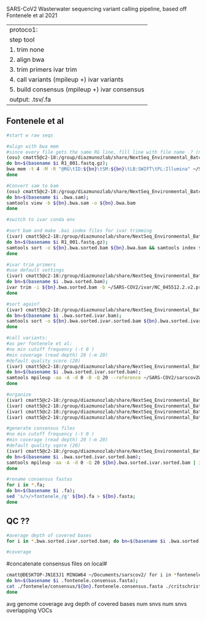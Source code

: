 SARS-CoV2 Wasterwater sequencing variant calling pipeline, based off Fontenele et al 2021

------------------------------------------------------------------------------------
protoco1:

step              	 tool               

1. trim       		    none                   

2. align       	      bwa                

3. trim primers    	  ivar trim         

4. call variants      (mpileup +) ivar variants   

5. build consensus   	(mpileup +) ivar consensus		 		

output:           	.tsv/.fa      
-------------------------------------------------------------------------------------
	
				

## Fontenele et al ##

```bash
#start w raw seqs

#align with bwa mem
#since every file gets the same RG line, fill line with file name .? (now needs double quotes for variable expansion)
(osu) cmatt5@c2-18:/group/diazmunozlab/share/NextSeq_Environmental_Batch1$ for i in ./*R1_001.fastq.gz;
do bn=$(basename $i R1_001.fastq.gz); 
bwa mem -t 4 -M -R "@RG\tID:${bn}\tSM:${bn}\tLB:SWIFT\tPL:Illumina" ~/SARS-COV2/sarscov2WuhanHu1.fasta ${bn}R1_001.fastq.gz ${bn}R2_001.fastq.gz > ${bn}.bwa.sam;
done

#Convert sam to bam
(osu) cmatt5@c2-18:/group/diazmunozlab/share/NextSeq_Environmental_Batch1$ for i in *.bwa.sam; 
do bn=$(basename $i .bwa.sam);
samtools view -b ${bn}.bwa.sam -o ${bn}.bwa.bam
done

#switch to ivar conda env

#sort bam and make .bai index files for ivar trimming 
(ivar) cmatt5@c2-18:/group/diazmunozlab/share/NextSeq_Environmental_Batch1$ for i in ./*R1_001.fastq.gz; 
do bn=$(basename $i R1_001.fastq.gz); 
samtools sort -o ${bn}.bwa.sorted.bam ${bn}.bwa.bam && samtools index ${bn}.bwa.sorted.bam; 
done

#ivar trim primers
#use default settings
(ivar) cmatt5@c2-18:/group/diazmunozlab/share/NextSeq_Environmental_Batch1$ for i in *.bwa.sorted.bam;  
do bn=$(basename $i .bwa.sorted.bam); 
ivar trim -i ${bn}.bwa.sorted.bam -b ~/SARS-COV2/ivar/NC_045512.2.v2.primers.bed -p "${bn}.bwa.sorted.ivar.bam"; 
done

#sort again?
(ivar) cmatt5@c2-18:/group/diazmunozlab/share/NextSeq_Environmental_Batch1$ for i in *.bwa.sorted.ivar.bam;  
do bn=$(basename $i .bwa.sorted.ivar.bam); 
samtools sort -o ${bn}.bwa.sorted.ivar.sorted.bam ${bn}.bwa.sorted.ivar.bam; 
done

#call variants:
#as per fontenele et al:
#no min cutoff frequency (-t 0 )
#min coverage (read depth) 20 (-m 20)
#default quality score (20)
(ivar) cmatt5@c2-18:/group/diazmunozlab/share/NextSeq_Environmental_Batch1$ for i in *.bwa.sorted.ivar.sorted.bam;  
do bn=$(basename $i .bwa.sorted.ivar.sorted.bam); 
samtools mpileup -aa -A -d 0 -B -Q 20 --reference ~/SARS-COV2/sarscov2WuhanHu1.fasta ${bn}.bwa.sorted.ivar.sorted.bam | ivar variants -t 0 -m 20 -p "${bn}.fontenele.variants" -r ~/SARS-COV2/sarscov2WuhanHu1.fasta -g ~/SARS-COV2/ivar/GCF_009858895.2_ASM985889v3_genomic.gff; 
done

#organize 
(ivar) cmatt5@c2-18:/group/diazmunozlab/share/NextSeq_Environmental_Batch1$ mkdir fontenele
(ivar) cmatt5@c2-18:/group/diazmunozlab/share/NextSeq_Environmental_Batch1$ mv ** fontenele 
(ivar) cmatt5@c2-18:/group/diazmunozlab/share/NextSeq_Environmental_Batch1$ mv *variants* fontenele
(ivar) cmatt5@c2-18:/group/diazmunozlab/share/NextSeq_Environmental_Batch1$ cd fontenele

#generate consensus files 
#no min cutoff frequency (-t 0 )
#min coverage (read depth) 20 (-m 20)
#default quality sqore (20)
(ivar) cmatt5@c2-18:/group/diazmunozlab/share/NextSeq_Environmental_Batch1/fontenele$ for i in *.bwa.sorted.ivar.sorted.bam;  
do bn=$(basename $i .bwa.sorted.ivar.sorted.bam); 
samtools mpileup -aa -A -d 0 -Q 20 ${bn}.bwa.sorted.ivar.sorted.bam | ivar consensus -t 0 -m 20 -q 20 -p "${bn}.fontenele.consensus"; 
done

#rename consensus fastas
for i in *.fa;  
do bn=$(basename $i .fa);
sed 's/>/>fontenele_/g' ${bn}.fa > ${bn}.fasta;
done

```






## QC ?? ##

```bash

#average depth of covered bases
for i in *.bwa.sorted.ivar.sorted.bam; do bn=$(basename $i .bwa.sorted.ivar.sorted.bam); samtools depth ${bn}.bwa.sorted.ivar.sorted.bam |  awk '{sum+=$3} END { print "Average = ",sum/NR}'; done

#coverage


```



#concatenate consensus files on local#
```bash

cmatt@DESKTOP-JN1E3J1 MINGW64 ~/Documents/sarscov2/ for i in *fontenele/consensus/*.fontenele.consensus.fasta;  
do bn=$(basename $i .fontenele.consensus.fasta);
cat ./fontenele/consensus/${bn}.fontenele.consensus.fasta ./critschristoph/consensus/${bn}.bowtie.sorted.sambamba.CC.fasta ./ivarmmp/consensus/${bn}.ivarmmp.consensus.fasta > ${bn}.consensus.fasta; 
done

````



avg genome coverage
avg depth of covered bases
num snvs
num snvs overlapping VOCs
